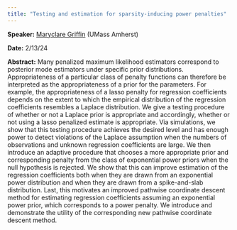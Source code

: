 ```yaml
---
title: "Testing and estimation for sparsity-inducing power penalties"
---
```

**Speaker:** [Maryclare Griffin](https://maryclare.github.io/) (UMass Amherst)

**Date:** 2/13/24

**Abstract:** Many penalized maximum likelihood estimators correspond to posterior mode estimators under specific prior distributions. Appropriateness of a particular class of penalty functions can therefore be interpreted as the appropriateness of a prior for the parameters. For example, the appropriateness of a lasso penalty for regression coefficients depends on the extent to which the empirical distribution of the regression coefficients resembles a Laplace distribution. We give a testing procedure of whether or not a Laplace prior is appropriate and accordingly, whether or not using a lasso penalized estimate is appropriate. Via simulations, we show that this testing procedure achieves the desired level and has enough power to detect violations of the Laplace assumption when the numbers of observations and unknown regression coefficients are large. We then introduce an adaptive procedure that chooses a more appropriate prior and corresponding penalty from the class of exponential power priors when the null hypothesis is rejected. We show that this can improve estimation of the regression coefficients both when they are drawn from an exponential power distribution and when they are drawn from a spike-and-slab distribution. Last, this motivates an improved pathwise coordinate descent method for estimating regression coefficients assuming an exponential power prior, which corresponds to a power penalty. We introduce and demonstrate the utility of the corresponding new pathwise coordinate descent method.